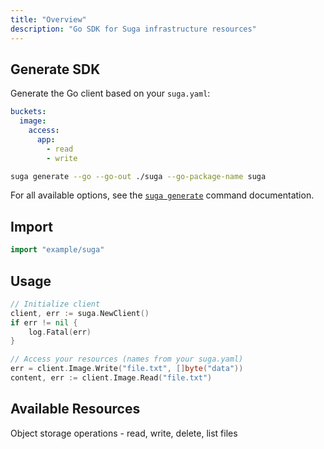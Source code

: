 ```yaml
---
title: "Overview"
description: "Go SDK for Suga infrastructure resources"
---
```


## Generate SDK

Generate the Go client based on your `suga.yaml`:

```yaml title="suga.yaml"
buckets:
  image:
    access:
      app:
        - read
        - write
```

```bash
suga generate --go --go-out ./suga --go-package-name suga
```

For all available options, see the [`suga generate`](/cli/generate) command documentation.

## Import

```go
import "example/suga"
```

## Usage

```go
// Initialize client
client, err := suga.NewClient()
if err != nil {
    log.Fatal(err)
}

// Access your resources (names from your suga.yaml)
err = client.Image.Write("file.txt", []byte("data"))
content, err := client.Image.Read("file.txt")
```

## Available Resources

<CardGroup cols={2}>
  <Card title="Storage" icon="database" href="/sdks/go/storage">
    Object storage operations - read, write, delete, list files
  </Card>
</CardGroup>
